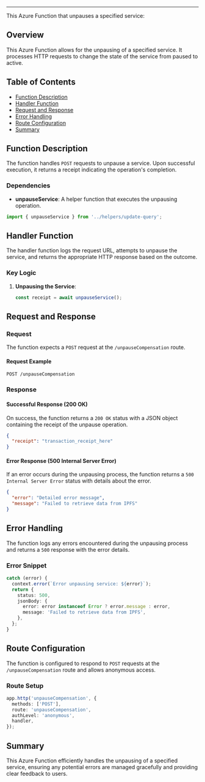 
<HeaderTitle title="Azure Function: Unpause Compensation" source="https://github.com/your-repo-path-to-timerTrigger" />

---

This Azure Function that unpauses a specified service:

## Overview

This Azure Function allows for the unpausing of a specified service. It processes HTTP requests to change the state of the service from paused to active.

## Table of Contents

- [Function Description](#function-description)
- [Handler Function](#handler-function)
- [Request and Response](#request-and-response)
- [Error Handling](#error-handling)
- [Route Configuration](#route-configuration)
- [Summary](#summary)

## Function Description

The function handles `POST` requests to unpause a service. Upon successful execution, it returns a receipt indicating the operation's completion.

### Dependencies

- **unpauseService**: A helper function that executes the unpausing operation.

```typescript
import { unpauseService } from '../helpers/update-query';
```

## Handler Function

The handler function logs the request URL, attempts to unpause the service, and returns the appropriate HTTP response based on the outcome.

### Key Logic

1. **Unpausing the Service**:
   ```typescript
   const receipt = await unpauseService();
   ```

## Request and Response

### Request

The function expects a `POST` request at the `/unpauseCompensation` route.

#### Request Example

```http
POST /unpauseCompensation
```

### Response

#### Successful Response (200 OK)

On success, the function returns a `200 OK` status with a JSON object containing the receipt of the unpause operation.

```json
{
  "receipt": "transaction_receipt_here"
}
```

#### Error Response (500 Internal Server Error)

If an error occurs during the unpausing process, the function returns a `500 Internal Server Error` status with details about the error.

```json
{
  "error": "Detailed error message",
  "message": "Failed to retrieve data from IPFS"
}
```

## Error Handling

The function logs any errors encountered during the unpausing process and returns a `500` response with the error details.

### Error Snippet

```typescript
catch (error) {
  context.error(`Error unpausing service: ${error}`);
  return {
    status: 500,
    jsonBody: {
      error: error instanceof Error ? error.message : error,
      message: 'Failed to retrieve data from IPFS',
    },
  };
}
```

## Route Configuration

The function is configured to respond to `POST` requests at the `/unpauseCompensation` route and allows anonymous access.

### Route Setup

```typescript
app.http('unpauseCompensation', {
  methods: ['POST'],
  route: 'unpauseCompensation',
  authLevel: 'anonymous',
  handler,
});
```

## Summary

This Azure Function efficiently handles the unpausing of a specified service, ensuring any potential errors are managed gracefully and providing clear feedback to users.
